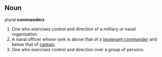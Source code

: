 ==Noun==

plural '''commanders'''

#One who exercises control and direction of a military or naval organization.
#A naval officer whose rank is above that of a [[lieutenant commander]] and below that of [[captain]].
#One who exercises control and direction over a group of persons.